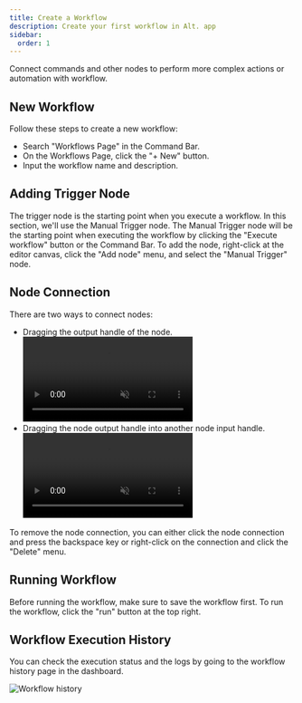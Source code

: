 ```yaml
---
title: Create a Workflow
description: Create your first workflow in Alt. app
sidebar:
  order: 1
---
```



Connect commands and other nodes to perform more complex actions or automation with workflow.

## New Workflow

Follow these steps to create a new workflow:
- Search "Workflows Page" in the Command Bar.
- On the Workflows Page, click the "+ New" button.
- Input the workflow name and description.

## Adding Trigger Node

The trigger node is the starting point when you execute a workflow. In this section, we'll use the Manual Trigger node. The Manual Trigger node will be the starting point when executing the workflow by clicking the "Execute workflow" button or the Command Bar. To add the node, right-click at the editor canvas, click the "Add node" menu, and select the "Manual Trigger" node.

## Node Connection

There are two ways to connect nodes:
- Dragging the output handle of the node. <video src={AddNodeMp4} controls muted loop playsinline></video>
- Dragging the node output handle into another node input handle. <video src={ConnectNodeMp4} controls muted loop playsinline></video>

To remove the node connection, you can either click the node connection and press the backspace key or right-click on the connection and click the "Delete" menu.

## Running Workflow

Before running the workflow, make sure to save the workflow first. To run the workflow, click the "run" button at the top right.

## Workflow Execution History

You can check the execution status and the logs by going to the workflow history page in the dashboard.

![Workflow history](@/assets/images/workflow-history.png)